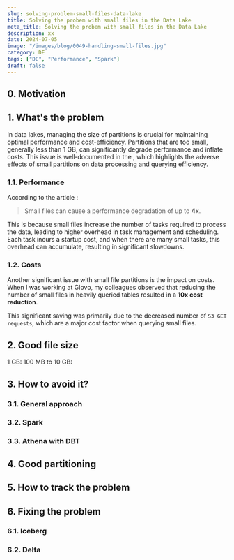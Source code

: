 ```yaml
---
slug: solving-problem-small-files-data-lake
title: Solving the probem with small files in the Data Lake
meta_title: Solving the probem with small files in the Data Lake
description: xx
date: 2024-07-05
image: "/images/blog/0049-handling-small-files.jpg"
category: DE
tags: ["DE", "Performance", "Spark"]
draft: false
---
```


## 0. Motivation

## 1. What's the problem

In data lakes, managing the size of partitions is crucial for maintaining optimal performance and cost-efficiency.
Partitions that are too small, generally less than 1 GB, can significantly degrade performance and inflate costs.
This issue is well-documented in the <FancyLink linkText="Delta Lake Optimisation Guide" url="https://www.linkedin.com/pulse/delta-lake-optimisation-guide-deenar-toraskar/"/>, which highlights the adverse effects of small partitions on data processing and querying efficiency.

### 1.1. Performance

According to the article <FancyLink linkText="Fixing the Small File Problem in Data Lake with Spark" url="https://medium.com/@satadru1998/%EF%B8%8F-fixing-the-small-file-problem-in-data-lake-with-spark-2cc9fbb86796" dark="true"/>:

> Small files can cause a performance degradation of up to **4x**.

This is because small files increase the number of tasks required to process the data, leading to higher overhead in task management and scheduling. Each task incurs a startup cost, and when there are many small tasks, this overhead can accumulate, resulting in significant slowdowns.

### 1.2. Costs

Another significant issue with small file partitions is the impact on costs.
When I was working at Glovo, my colleagues observed that reducing the number of small files in heavily queried tables resulted in a **10x cost reduction**.

This significant saving was primarily due to the decreased number of `S3 GET requests`, which are a major cost factor when querying small files.

## 2. Good file size

1 GB: <FancyLink linkText="Delta Lake Small File Compaction with OPTIMIZE" url="https://delta.io/blog/2023-01-25-delta-lake-small-file-compaction-optimize/"/>
100 MB to 10 GB: <FancyLink linkText="DuckDB | Parquet File Sizes" url="https://duckdb.org/docs/guides/performance/file_formats.html#parquet-file-sizes"/>

## 3. How to avoid it?

### 3.1. General approach

### 3.2. Spark

### 3.3. Athena with DBT

## 4. Good partitioning

## 5. How to track the problem

## 6. Fixing the problem

### 6.1. Iceberg

### 6.2. Delta
